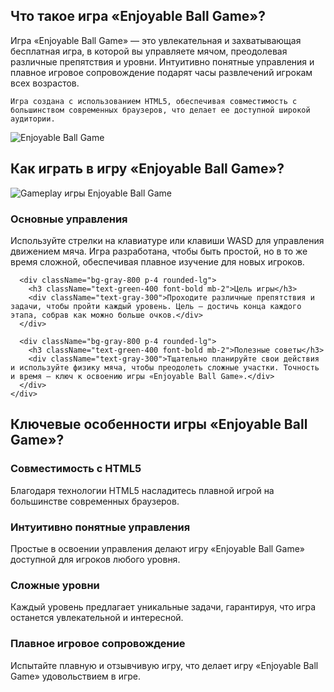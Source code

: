 ## Что такое игра «Enjoyable Ball Game»?
<div className="flex flex-col md:flex-row items-center gap-8">
  <div className="w-full md:w-1/2 text-xl">
    Игра «Enjoyable Ball Game» — это увлекательная и захватывающая бесплатная игра, в которой вы управляете мячом, преодолевая различные препятствия и уровни. Интуитивно понятные управления и плавное игровое сопровождение подарят часы развлечений игрокам всех возрастов.

    Игра создана с использованием HTML5, обеспечивая совместимость с большинством современных браузеров, что делает ее доступной широкой аудитории.
  </div>
  <div className="w-full md:w-1/2 flex justify-center items-center">
    <img 
      src="https://public-image.fafafa.ai/cm3tvyn990002mp4f5v0tdr5g/2025-01-07/images/1736252724407-f6bjdh.png" 
      alt="Enjoyable Ball Game" 
      className="w-4/5 h-auto"
    />
  </div>
</div>

## Как играть в игру «Enjoyable Ball Game»?

<div className="flex flex-col md:flex-row items-center gap-8">
  <div className="w-full md:w-1/2">
    <img 
      src="https://public-image.fafafa.ai/cm3tvyn990002mp4f5v0tdr5g/2025-01-07/images/1736252724407-f6bjdh.png" 
      alt="Gameplay игры Enjoyable Ball Game" 
      className="w-4/5 h-auto mx-auto"
    />
  </div>
  <div className="w-full md:w-1/2">
    <div className="grid grid-cols-1 gap-4 mt-0">
      <div className="bg-gray-800 p-4 rounded-lg">
        <h3 className="text-green-400 font-bold mb-2">Основные управления</h3>
        <div className="text-gray-300">
          Используйте стрелки на клавиатуре или клавиши WASD для управления движением мяча. Игра разработана, чтобы быть простой, но в то же время сложной, обеспечивая плавное изучение для новых игроков.
        </div>
      </div>

      <div className="bg-gray-800 p-4 rounded-lg">
        <h3 className="text-green-400 font-bold mb-2">Цель игры</h3>
        <div className="text-gray-300">Проходите различные препятствия и задачи, чтобы пройти каждый уровень. Цель — достичь конца каждого этапа, собрав как можно больше очков.</div>
      </div>

      <div className="bg-gray-800 p-4 rounded-lg">
        <h3 className="text-green-400 font-bold mb-2">Полезные советы</h3>
        <div className="text-gray-300">Тщательно планируйте свои действия и используйте физику мяча, чтобы преодолеть сложные участки. Точность и время — ключ к освоению игры «Enjoyable Ball Game».</div>
      </div>
    </div>
  </div>
</div>


## Ключевые особенности игры «Enjoyable Ball Game»?

<div className="grid grid-cols-1 md:grid-cols-2 gap-4">
  <div className="bg-gray-800 p-4 rounded-lg">
    <h3 className="text-green-400 font-bold mb-2">Совместимость с HTML5</h3>
    <div className="text-gray-300">Благодаря технологии HTML5 насладитесь плавной игрой на большинстве современных браузеров.</div>
  </div>

  <div className="bg-gray-800 p-4 rounded-lg">
    <h3 className="text-green-400 font-bold mb-2">Интуитивно понятные управления</h3>
    <div className="text-gray-300">Простые в освоении управления делают игру «Enjoyable Ball Game» доступной для игроков любого уровня.</div>
  </div>

  <div className="bg-gray-800 p-4 rounded-lg">
    <h3 className="text-green-400 font-bold mb-2">Сложные уровни</h3>
    <div className="text-gray-300">Каждый уровень предлагает уникальные задачи, гарантируя, что игра останется увлекательной и интересной.</div>
  </div>

  <div className="bg-gray-800 p-4 rounded-lg">
    <h3 className="text-green-400 font-bold mb-2">Плавное игровое сопровождение</h3>
    <div className="text-gray-300">Испытайте плавную и отзывчивую игру, что делает игру «Enjoyable Ball Game» удовольствием в игре.</div>
  </div>
</div>